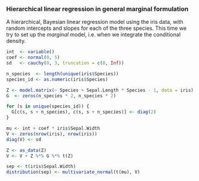 ### Hierarchical linear regression in general marginal formulation

A hierarchical, Bayesian linear regression model using the iris data, with random intercepts and slopes for each of the three species.
This time we try to set up the *marginal* model, i.e. when we integrate the conditional density.

```r
int  <- variable()
coef <- normal(0, 5)
sd   <- cauchy(0, 3, truncation = c(0, Inf))

n_species  <- length(unique(iris$Species))
species_id <- as.numeric(iris$Species)

Z <- model.matrix(~ Species + Sepal.Length * Species - 1, data = iris)
G  <- zeros(n_species * 2, n_species * 2)

for (s in unique(species_id)) {
  G[c(s, s + n_species), c(s, s + n_species)] <- diag(2)
}

mu <- int + coef * iris$Sepal.Width
V <- zeros(nrow(iris), nrow(iris))
diag(V) <- sd

Z <- as_data(Z)
V <- V + Z %*% G %*% t(Z)

sep <- t(iris$Sepal.Width)
distribution(sep) <- multivariate_normal(t(mu), V)
```
